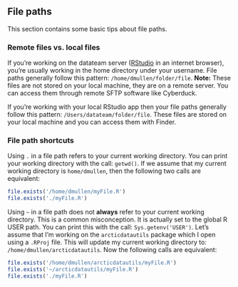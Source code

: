 ## File paths

This section contains some basic tips about file paths.

### Remote files vs. local files

If you're working on the datateam server (<a href = 'https://datateam.nceas.ucsb.edu/rstudio/auth-sign-in' target='_blank'>RStudio</a> in an internet browser), you're usually working in the home directory under your username.  File paths generally follow this pattern: `/home/dmullen/folder/file`. **Note:** These files are not stored on your local machine, they are on a remote server.  You can access them through remote SFTP software like Cyberduck.  

If you're working with your local RStudio app then your file paths generally follow this pattern: `/Users/datateam/folder/file`. These files are stored on your local machine and you can access them with Finder. 

### File path shortcuts

Using `.` in a file path refers to your current working directory. You can print your working directory with the call: `getwd()`.  If we assume that my current working directory is `home/dmullen`, then the following two calls are equivalent:

```r
file.exists('/home/dmullen/myFile.R')
file.exists('./myFile.R')
```

Using `~` in a file path does not **always** refer to your current working directory.  This is a common misconception.  It is actually set to the global R USER path.  You can print this with the call: `Sys.getenv('USER')`.  Let's assume that I'm working on the `arcticdatautils` package which I open using a `.RProj` file.  This will update my current working directory to: `/home/dmullen/arcticdatautils`.  Now the following calls are equivalent:

```r
file.exists('/home/dmullen/arcticdatautils/myFile.R')
file.exists('~/arcticdatautils/myFile.R')
file.exists('./myFile.R')
```
